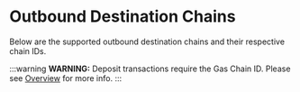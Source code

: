 
# Outbound Destination Chains

Below are the supported outbound destination chains and their respective chain IDs.

:::warning
**WARNING:** Deposit transactions require the Gas Chain ID. Please see [Overview](/gas/overview) for more info.
:::

<ChainTableWrapper />
